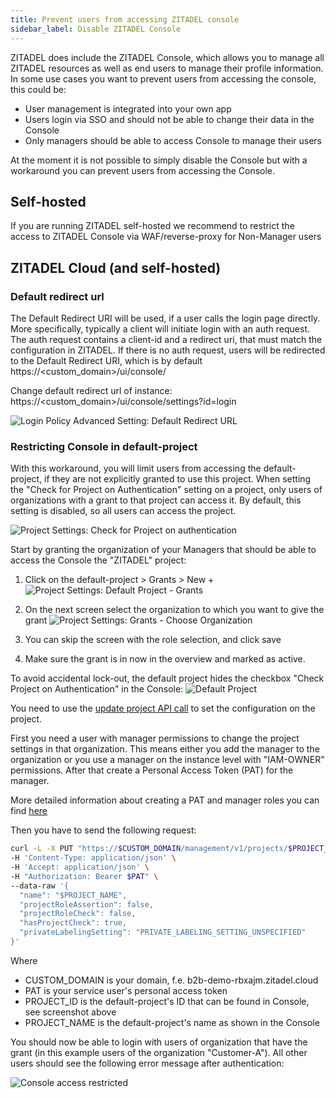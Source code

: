```yaml
---
title: Prevent users from accessing ZITADEL console
sidebar_label: Disable ZITADEL Console
---
```


ZITADEL does include the ZITADEL Console, which allows you to manage all ZITADEL resources as well as end users to manage their profile information.
In some use cases you want to prevent users from accessing the console, this could be:
- User management is integrated into your own app
- Users login via SSO and should not be able to change their data in the Console
- Only managers should be able to access Console to manage their users

At the moment it is not possible to simply disable the Console but with a workaround you can prevent users from accessing the Console.

## Self-hosted

If you are running ZITADEL self-hosted we recommend to restrict the access to ZITADEL Console via WAF/reverse-proxy for Non-Manager users

## ZITADEL Cloud (and self-hosted)

### Default redirect url

The Default Redirect URI will be used, if a user calls the login page directly. More specifically, typically a client will initiate login with an auth request.
The auth request contains a client-id and a redirect uri, that must match the configuration in ZITADEL.
If there is no auth request, users will be redirected to the Default Redirect URI, which is by default https://<custom_domain>/ui/console/


Change default redirect url of instance: https://<custom_domain>/ui/console/settings?id=login

![Login Policy Advanced Setting: Default Redirect URL](/img/guides/solution-scenarios/console-default-redirect.png)

### Restricting Console in default-project

With this workaround, you will limit users from accessing the default-project, if they are not explicitly granted to use this project.
When setting the "Check for Project on Authentication" setting on a project, only users of organizations with a grant to that project can access it.
By default, this setting is disabled, so all users can access the project.

![Project Settings: Check for Project on authentication](/img/guides/solution-scenarios/console-check-project-auth.png)

Start by granting the organization of your Managers that should be able to access the Console the "ZITADEL" project:

1. Click on the default-project > Grants > New +
   ![Project Settings: Default Project - Grants](/img/guides/solution-scenarios/console-zitadel-project-grants.png)

2. On the next screen select the organization to which you want to give the grant
  ![Project Settings: Grants - Choose Organization](/img/guides/solution-scenarios/console-create-project-grant-org.png)

3. You can skip the screen with the role selection, and click save
4. Make sure the grant is in now in the overview and marked as active.

To avoid accidental lock-out, the default project hides the checkbox "Check Project on Authentication" in the Console:
![Default Project](/img/guides/solution-scenarios/console-default-project.png)

You need to use the [update project API call](/docs/apis/resources/mgmt/management-service-update-project) to set the configuration on the project.

First you need a user with manager permissions to change the project settings in that organization.
This means either you add the manager to the organization or you use a manager on the instance level with "IAM-OWNER" permissions.
After that create a Personal Access Token (PAT) for the manager.

More detailed information about creating a PAT and manager roles you can find [here](/docs/guides/integrate/pat)

Then you have to send the following request:
```bash
curl -L -X PUT "https://$CUSTOM_DOMAIN/management/v1/projects/$PROJECT_ID" \
-H 'Content-Type: application/json' \
-H 'Accept: application/json' \
-H "Authorization: Bearer $PAT" \
--data-raw '{
  "name": "$PROJECT_NAME",
  "projectRoleAssertion": false,
  "projectRoleCheck": false,
  "hasProjectCheck": true,
  "privateLabelingSetting": "PRIVATE_LABELING_SETTING_UNSPECIFIED"
}'
```

Where
- CUSTOM_DOMAIN is your domain, f.e. b2b-demo-rbxajm.zitadel.cloud
- PAT is your service user's personal access token
- PROJECT_ID is the default-project's ID that can be found in Console, see screenshot above
- PROJECT_NAME is the default-project's name as shown in the Console

You should now be able to login with users of organization that have the grant (in this example users of the organization "Customer-A").
All other users should see the following error message after authentication:

![Console access restricted](/img/guides/solution-scenarios/console-access-restricted.png)


